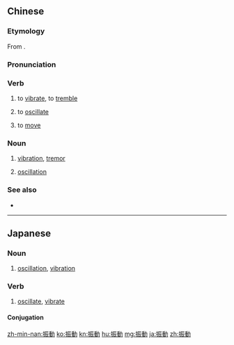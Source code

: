 {{also|振动}}
==Chinese==
{{zh-forms|s=振动}}

===Etymology===
From {{etyl|ja|nan}} {{ja-r|振動|しんどう}}.

===Pronunciation===
{{zh-pron
|m=zhèndòng
|c=zan3 dung6
|mn=qz:chín-tǒng/twv,xm,zz:chín-tōng/qz:tín-tǎng/tw,xm,zz:tín-tāng/twv:chín-tāng
|mn_note=chín-tōng - from Japanese
|cat=v
}}

===Verb===
{{zh-verb}}

# to [[vibrate]], to [[tremble]]
# {{lb|zh|physics}} to [[oscillate]]
# {{lb|zh|Min Nan}} to [[move]]

===Noun===
{{zh-noun}}

# [[vibration]], [[tremor]]
# {{lb|zh|physics}} [[oscillation]]

===See also===
* {{zh-l|震動}}

----

==Japanese==
{{ja-kanjitab|しん|どう|yomi=o}}

===Noun===
{{ja-noun|しんどう}}

# [[oscillation]], [[vibration]]

===Verb===
{{ja-verb-suru|しんどう}}

# [[oscillate]], [[vibrate]]

====Conjugation====
{{ja-suru|しんどう}}

[[zh-min-nan:振動]]
[[ko:振動]]
[[kn:振動]]
[[hu:振動]]
[[mg:振動]]
[[ja:振動]]
[[zh:振動]]